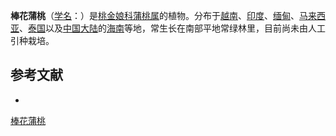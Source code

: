 {{Speciesbox
| name = 棒花蒲桃
| status = 
| status_system = 
| image = 
| genus = Syzygium
| species = claviflorum
| authority = (Roxb.) Wall.
}}

'''棒花蒲桃'''（[[学名|学名]]：{{lang|la|''Syzygium claviflorum''}}）是[[桃金娘科|桃金娘科]][[蒲桃属|蒲桃属]]的植物。分布于[[越南|越南]]、[[印度|印度]]、[[缅甸|缅甸]]、[[马来西亚|马来西亚]]、[[泰国|泰国]]以及[[中国大陆|中国大陆]]的[[海南|海南]]等地，常生长在南部平地常绿林里，目前尚未由人工引种栽培。

== 参考文献 ==
<div class="references-small">
* {{cite web| url =http://www.bioinfo.cn/db05/KmzwSpecies.php?action=view&id=12943| title =棒花蒲桃| work =《中国高等植物数据库全库》| publisher =中国科学院微生物研究所| author =昆明植物研究所| accessdate =2009-02-24| deadurl =yes| archiveurl =https://web.archive.org/web/20160305073235/http://www.bioinfo.cn/db05/KmzwSpecies.php?action=view&id=12943| archivedate =2016-03-05}}
</div>
{{Taxonbar|from=Q11116527}}

{{DEFAULTSORT:Syzygium claviflorum}}
[[Category:蒲桃属|棒花蒲桃]]


{{Myrtaceae-stub}}